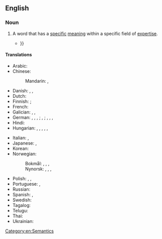 ==English==

===Noun===
{{en-noun}}

# A word that has a [[specific]] [[meaning]] within a specific field of [[expertise]].
#* {{quote-book|en|year=1928|author=Lawrence R. Bourne
|title=Well Tackled!
|chapter=4|url=http://openlibrary.org/works/OL5387037W
|passage='''Technical terms''' like ferrite, perlite, graphite, and hardenite were bandied to and fro, and when Paget glibly brought out such a rare exotic as ferro-molybdenum, Benson forgot that he was a master ship-builder,{{...}}}}
#: {{syn|en|term of art}}

====Translations====
{{trans-top|word that has a specific meaning within a specific field of expertise according to the context}}
* Arabic: {{t-needed|ar}}
* Chinese:
*: Mandarin: {{t|cmn|專門術語}}, {{t|cmn|专门术语|tr=zhuānmén shùyǔ}}
* Danish: {{t|da|teknisk udtryk|n}}, {{t|da|fagudtryk|n}}, {{t|da|fagterm|c}}
* Dutch: {{t+|nl|vakterm|n}}
* Finnish: {{t|fi|ammattitermi}}; {{t|fi|ammattisana}} {{q|uncommon}}
* French: {{t|fr|terme technique|m}}
* Galician: {{t|gl|tecnicismo|m}}, {{t|gl|termo técnico|f}}, {{t|gl|término técnico|m}}
* German: {{t+|de|Fachausdruck|m}}, {{t+|de|Fachbegriff|m}}, {{t|de|Fachbezeichnung|f}}, {{t+|de|Fachwort|n}}; {{t+|de|Kunstwort|n}}, {{t|de|Kunstausdruck|m}}; {{t+|de|Terminus technicus|m}}, {{t+|de|Terminus|m}}, {{t+|de|Fachterminus|m}}, {{t|de|technischer Ausdruck|m}}
* Hindi: {{t+check|hi|स्वाधीनता}}
* Hungarian: {{t+|hu|szakkifejezés}}, {{t|hu|műkifejezés}}, {{t+|hu|szakszó}}, {{t+|hu|műszó}}, {{t|hu|terminus technicus}}, {{t+|hu|terminus}}
{{trans-mid}}
* Italian: {{t+|it|tecnicismo|m}}, {{t|it|termine tecnico|m}}
* Japanese: {{t|ja|専門用語|tr=senmon yogo}}, {{t+|ja|術語|tr=jutsugo}}
* Korean: {{t-needed|ko}}
* Norwegian:
*: Bokmål: {{t|nb|faguttrykk|n}}, {{t|nb|fagterm|m}}, {{t+|nb|term|m}}, {{t|nb|fagord|n}}
*: Nynorsk: {{t|nn|faguttrykk|n}}, {{t|nn|fagterm|m}}, {{t|nn|term|m}}, {{t|nn|fagord|n}}
* Polish: {{t|pl|termin techniczny|m}}, {{t|pl|pojęcie techniczne|n}}, {{t|pl|technicyzm|m}}
* Portuguese: {{t|pt|tecnicismo|m}}, {{t|pt|termo técnico|m}}
* Russian: {{t|ru|техни́ческий те́рмин|m}}
* Spanish: {{t+|es|tecnicismo|m}}, {{t|es|término técnico|m}}
* Swedish: {{t+|sv|fackterm|c}}
* Tagalog: {{t|tl|aghimuing tawag}}
* Telugu: {{t|te|పారిభాషిక పదము}}
* Thai: {{t-needed|th}}
* Ukrainian: {{t-needed|uk}}
{{trans-bottom}}

[[Category:en:Semantics]]